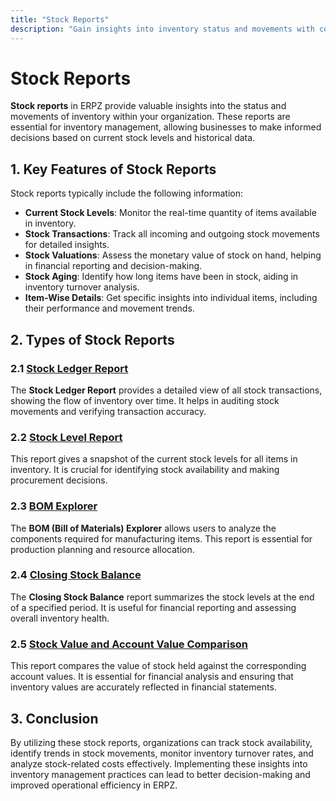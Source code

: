 ```yaml
---
title: "Stock Reports"
description: "Gain insights into inventory status and movements with comprehensive stock reports in ERPZ."
---
```


# Stock Reports

**Stock reports** in ERPZ provide valuable insights into the status and movements of inventory within your organization. These reports are essential for inventory management, allowing businesses to make informed decisions based on current stock levels and historical data.

## 1. Key Features of Stock Reports

Stock reports typically include the following information:

- **Current Stock Levels**: Monitor the real-time quantity of items available in inventory.
- **Stock Transactions**: Track all incoming and outgoing stock movements for detailed insights.
- **Stock Valuations**: Assess the monetary value of stock on hand, helping in financial reporting and decision-making.
- **Stock Aging**: Identify how long items have been in stock, aiding in inventory turnover analysis.
- **Item-Wise Details**: Get specific insights into individual items, including their performance and movement trends.

## 2. Types of Stock Reports

### 2.1 [Stock Ledger Report]()

The **Stock Ledger Report** provides a detailed view of all stock transactions, showing the flow of inventory over time. It helps in auditing stock movements and verifying transaction accuracy.

### 2.2 [Stock Level Report]()

This report gives a snapshot of the current stock levels for all items in inventory. It is crucial for identifying stock availability and making procurement decisions.

### 2.3 [BOM Explorer]()

The **BOM (Bill of Materials) Explorer** allows users to analyze the components required for manufacturing items. This report is essential for production planning and resource allocation.

### 2.4 [Closing Stock Balance]()

The **Closing Stock Balance** report summarizes the stock levels at the end of a specified period. It is useful for financial reporting and assessing overall inventory health.

### 2.5 [Stock Value and Account Value Comparison]()

This report compares the value of stock held against the corresponding account values. It is essential for financial analysis and ensuring that inventory values are accurately reflected in financial statements.

## 3. Conclusion

By utilizing these stock reports, organizations can track stock availability, identify trends in stock movements, monitor inventory turnover rates, and analyze stock-related costs effectively. Implementing these insights into inventory management practices can lead to better decision-making and improved operational efficiency in ERPZ.
